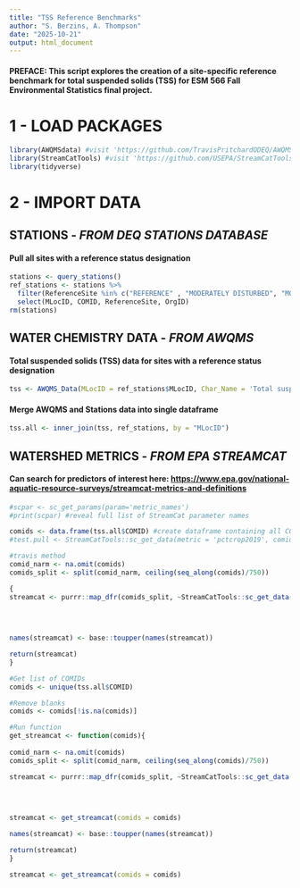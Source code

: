 ```yaml
---
title: "TSS Reference Benchmarks"
author: "S. Berzins, A. Thompson"
date: "2025-10-21"
output: html_document
---
```


#### **PREFACE:** This script explores the creation of a site-specific reference benchmark for total suspended solids (TSS) for ESM 566 Fall Environmental Statistics final project.

# **1 - LOAD PACKAGES**

```r
library(AWQMSdata) #visit 'https://github.com/TravisPritchardODEQ/AWQMSdata' for installation instructions
library(StreamCatTools) #visit 'https://github.com/USEPA/StreamCatTools' for installation instructions
library(tidyverse)
```

# **2 - IMPORT DATA**

## STATIONS - *FROM DEQ STATIONS DATABASE*

#### Pull all sites with a reference status designation

```r
stations <- query_stations()
ref_stations <- stations %>% 
  filter(ReferenceSite %in% c("REFERENCE" , "MODERATELY DISTURBED", "MOST DISTURBED")) %>% 
  select(MLocID, COMID, ReferenceSite, OrgID)
rm(stations)
```

## WATER CHEMISTRY DATA - *FROM AWQMS*

#### Total suspended solids (TSS) data for sites with a reference status designation

```r
tss <- AWQMS_Data(MLocID = ref_stations$MLocID, Char_Name = 'Total suspended solids')
```

#### Merge AWQMS and Stations data into single dataframe

```r
tss.all <- inner_join(tss, ref_stations, by = "MLocID")
```

## WATERSHED METRICS - *FROM EPA STREAMCAT*

#### Can search for predictors of interest here: <https://www.epa.gov/national-aquatic-resource-surveys/streamcat-metrics-and-definitions>

```r
#scpar <- sc_get_params(param='metric_names') 
#print(scpar) #reveal full list of StreamCat parameter names

comids <- data.frame(tss.all$COMID) #create dataframe containing all COMIDs from merged file
#test.pull <- StreamCatTools::sc_get_data(metric = 'pctcrop2019', comid = 'comids', aoi = 'watershed')

#travis method
comid_narm <- na.omit(comids)
comids_split <- split(comid_narm, ceiling(seq_along(comids)/750))

{
streamcat <- purrr::map_dfr(comids_split, ~StreamCatTools::sc_get_data(comid = .,
                                                                           metric = 'pctcrop2019', 
                                                                           showAreaSqKm = TRUE,
                                                                           aoi='catchment,watershed,other'))

names(streamcat) <- base::toupper(names(streamcat))

return(streamcat)
}

```


```r
#Get list of COMIDs 
comids <- unique(tss.all$COMID)

#Remove blanks
comids <- comids[!is.na(comids)]

#Run function
get_streamcat <- function(comids){
  
comid_narm <- na.omit(comids)
comids_split <- split(comid_narm, ceiling(seq_along(comids)/750))

streamcat <- purrr::map_dfr(comids_split, ~StreamCatTools::sc_get_data(comid = .,
                                                                           metric = 'pctcrop2019',
                                                                           showAreaSqKm = TRUE,
                                                                           aoi='catchment,watershed,other'))

streamcat <- get_streamcat(comids = comids)

names(streamcat) <- base::toupper(names(streamcat))

return(streamcat)
}

streamcat <- get_streamcat(comids = comids)
```


